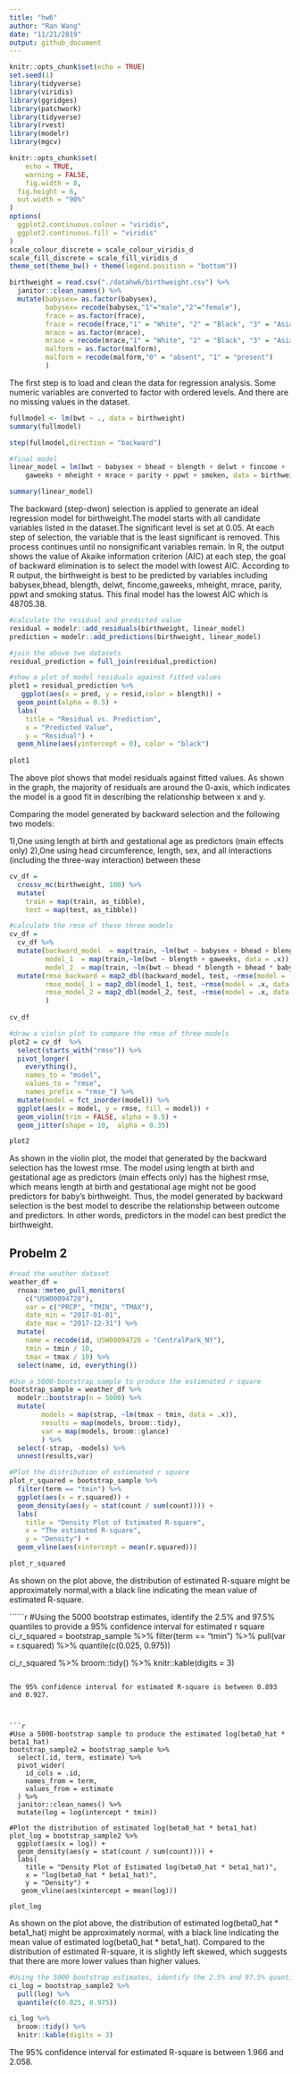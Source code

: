 ```yaml
---
title: "hw6"
author: "Ran Wang"
date: "11/21/2019"
output: github_document
---
```


```r
knitr::opts_chunk$set(echo = TRUE)
set.seed(1)
library(tidyverse)
library(viridis)
library(ggridges)
library(patchwork)
library(tidyverse)
library(rvest)
library(modelr)
library(mgcv)

knitr::opts_chunk$set(
	echo = TRUE,
	warning = FALSE,
	fig.width = 8, 
  fig.height = 6,
  out.width = "90%"
)
options(
  ggplot2.continuous.colour = "viridis",
  ggplot2.continuous.fill = "viridis"
)
scale_colour_discrete = scale_colour_viridis_d
scale_fill_discrete = scale_fill_viridis_d
theme_set(theme_bw() + theme(legend.position = "bottom"))
```

```r
birthweight = read.csv("./datahw6/birthweight.csv") %>% 
  janitor::clean_names() %>% 
  mutate(babysex= as.factor(babysex),
         babysex= recode(babysex,"1"="male","2"="female"),
         frace = as.factor(frace),
         frace = recode(frace,"1" = "White", "2" = "Black", "3" = "Asian", "4" = "Puerto Rican", "8" = "Other", "9" = "Unknown"),
         mrace = as.factor(mrace),
         mrace = recode(mrace,"1" = "White", "2" = "Black", "3" = "Asian", "4" = "Puerto Rican", "8" = "Other", "9" = "Unknown"),
         malform = as.factor(malform),
         malform = recode(malform,"0" = "absent", "1" = "present")
         )

```


The first step is to load and clean the data for regression analysis. Some numeric variables are converted to factor with ordered levels. And there are no missing values in the dataset. 


```r
fullmodel <- lm(bwt ~ ., data = birthweight) 
summary(fullmodel)

step(fullmodel,direction = "backward") 

#final model
linear_model = lm(bwt ~ babysex + bhead + blength + delwt + fincome + 
    gaweeks + mheight + mrace + parity + ppwt + smoken, data = birthweight) 

summary(linear_model)
```

The backward (step-dwon) selection is applied to generate an ideal regression model for birthweight.The model starts with all candidate variables listed in the dataset.The significant level is set at 0.05. At each step of selection, the variable that is the least significant is removed. This process continues until no nonsignificant variables remain. In R, the output shows the value of Akaike information criterion (AIC) at each step, the goal of backward elimination is to select the model with lowest AIC. According to R output, the birthweight is best to be predicted by variables including babysex,bhead, blength, delwt, fincome,gaweeks, mheight, mrace, parity, ppwt and smoking status. This final model has the lowest AIC which is 48705.38.


```r
#calculate the residual and predicted value
residual = modelr::add_residuals(birthweight, linear_model)
prediction = modelr::add_predictions(birthweight, linear_model)

#join the above two datasets
residual_prediction = full_join(residual,prediction)

#show a plot of model residuals against fitted values 
plot1 = residual_prediction %>% 
   ggplot(aes(x = pred, y = resid,color = blength)) +
  geom_point(alpha = 0.5) +
  labs(
    title = "Residual vs. Prediction",
    x = "Predicted Value",
    y = "Residual") +
  geom_hline(aes(yintercept = 0), color = "black")
  
plot1
```

The above plot shows that model residuals against fitted values. As shown in the graph, the majority of residuals are around the 0-axis, which indicates the model is a good fit in describing the relationship between x and y. 


Comparing the model generated by backward selection and the following two models:

1),One using length at birth and gestational age as predictors (main effects only)
2),One using head circumference, length, sex, and all interactions (including the three-way interaction) between these

```r
cv_df =
  crossv_mc(birthweight, 100) %>% 
  mutate(
    train = map(train, as_tibble),
    test = map(test, as_tibble))

#calculate the rmse of these three models
cv_df = 
  cv_df %>% 
  mutate(backward_model  = map(train, ~lm(bwt ~ babysex + bhead + blength + delwt + fincome + gaweeks + mheight + mrace + parity + ppwt + smoken, data = .x)),
         model_1  = map(train,~lm(bwt ~ blength + gaweeks, data = .x)),
         model_2  = map(train, ~lm(bwt ~ bhead * blength + bhead * babysex + babysex * blength + bhead * babysex * blength, data = .x))) %>%
  mutate(rmse_backward = map2_dbl(backward_model, test, ~rmse(model = .x, data = .y)),
         rmse_model_1 = map2_dbl(model_1, test, ~rmse(model = .x, data = .y)),
         rmse_model_2 = map2_dbl(model_2, test, ~rmse(model = .x, data = .y))
         )
  
cv_df  

#draw a violin plot to compare the rmse of three models
plot2 = cv_df  %>% 
  select(starts_with("rmse")) %>% 
  pivot_longer(
    everything(),
    names_to = "model", 
    values_to = "rmse",
    names_prefix = "rmse_") %>% 
  mutate(model = fct_inorder(model)) %>% 
  ggplot(aes(x = model, y = rmse, fill = model)) +
  geom_violin(trim = FALSE, alpha = 0.5) +
  geom_jitter(shape = 10,  alpha = 0.35) 

plot2
```


As shown in the violin plot, the model that generated by the backward selection has the lowest rmse. The model using length at birth and gestational age as predictors (main effects only) has the highest rmse, which means length at birth and gestational age might not be good predictors for baby's birthweight. Thus, the model generated by backward selection is the best model to describe the relationship between outcome and predictors. In other words, predictors in the model can best predict the birthweight. 


## Probelm 2

```r
#read the weather dataset
weather_df = 
  rnoaa::meteo_pull_monitors(
    c("USW00094728"),
    var = c("PRCP", "TMIN", "TMAX"), 
    date_min = "2017-01-01",
    date_max = "2017-12-31") %>%
  mutate(
    name = recode(id, USW00094728 = "CentralPark_NY"),
    tmin = tmin / 10,
    tmax = tmax / 10) %>%
  select(name, id, everything())

#Use a 5000-bootstrap sample to produce the estimnated r square
bootstrap_sample = weather_df %>% 
  modelr::bootstrap(n = 5000) %>% 
  mutate(
        models = map(strap, ~lm(tmax ~ tmin, data = .x)),
        results = map(models, broom::tidy),
        var = map(models, broom::glance)
        ) %>% 
  select(-strap, -models) %>% 
  unnest(results,var)

#Plot the distribution of estimnated r square
plot_r_squared = bootstrap_sample %>% 
  filter(term == "tmin") %>% 
  ggplot(aes(x = r.squared)) + 
  geom_density(aes(y = stat(count / sum(count)))) +
  labs(
    title = "Density Plot of Estimated R-square",
    x = "The estimated R-square",
    y = "Density") +
  geom_vline(aes(xintercept = mean(r.squared)))

plot_r_squared 
```

As shown on the plot above, the distribution of estimated R-square might be approximately normal,with a black line indicating the mean value of estimated R-square.


``````r
#Using the 5000 bootstrap estimates, identify the 2.5% and 97.5% quantiles to provide a 95% confidence interval for estimated r square
ci_r_squared = bootstrap_sample %>% 
  filter(term == "tmin") %>% 
  pull(var = r.squared) %>% 
  quantile(c(0.025, 0.975))

ci_r_squared %>% 
  broom::tidy() %>% 
  knitr::kable(digits = 3)
```

The 95% confidence interval for estimated R-square is between 0.893 and 0.927.



```r
#Use a 5000-bootstrap sample to produce the estimated log(beta0_hat * beta1_hat)
bootstrap_sample2 = bootstrap_sample %>% 
  select(.id, term, estimate) %>% 
  pivot_wider(
    id_cols = .id,
    names_from = term,
    values_from = estimate
  ) %>% 
  janitor::clean_names() %>% 
  mutate(log = log(intercept * tmin))

#Plot the distribution of estimated log(beta0_hat * beta1_hat)
plot_log = bootstrap_sample2 %>% 
  ggplot(aes(x = log)) + 
  geom_density(aes(y = stat(count / sum(count)))) +
  labs(
    title = "Density Plot of Estimated log(beta0_hat * beta1_hat)",
    x = "log(beta0_hat * beta1_hat)",
    y = "Density") +
   geom_vline(aes(xintercept = mean(log)))

plot_log
```

As shown on the plot above, the distribution of estimated log(beta0_hat * beta1_hat) might be approximately normal, with a black line indicating the mean value of estimated log(beta0_hat * beta1_hat). Compared to the distribution of estimated R-square, it is slightly left skewed, which suggests that there are more lower values than higher values.  

```r
#Using the 5000 bootstrap estimates, identify the 2.5% and 97.5% quantiles to provide a 95% confidence interval for estimated log(beta0_hat * beta1_hat)
ci_log = bootstrap_sample2 %>% 
  pull(log) %>% 
  quantile(c(0.025, 0.975))

ci_log %>% 
  broom::tidy() %>% 
  knitr::kable(digits = 3)
```


The 95% confidence interval for estimated R-square is between 1.966 and 2.058.
